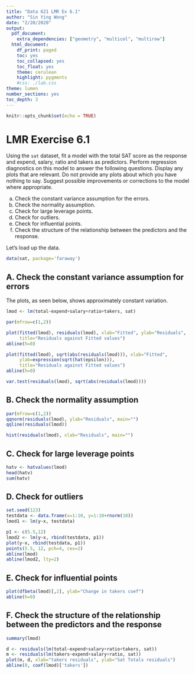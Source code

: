 ---
title: "Data 621 LMR Ex 6.1"
author: "Sin Ying Wong"
date: "2/20/2020"
output:
  pdf_document:
    extra_dependencies: ["geometry", "multicol", "multirow"]
  html_document:
    df_print: paged
    toc: yes
    toc_collapsed: yes
    toc_float: yes
    theme: cerulean
    highlight: pygments
    #css: ./lab.css
theme: lumen
number_sections: yes
toc_depth: 3
---

```{r setup, include=FALSE}
knitr::opts_chunk$set(echo = TRUE)
```

# LMR Exercise 6.1 

Using the `sat` dataset, fit a model with the total SAT score as the response and expend, salary, ratio and takers as predictors. Perform regression diagnostics on this model to answer the following questions. Display any plots that are relevant. Do not provide any plots about which you have nothing to say. Suggest possible improvements or corrections to the model where appropriate.

(a) Check the constant variance assumption for the errors.
(b) Check the normality assumption.
(c) Check for large leverage points.
(d) Check for outliers.
(e) Check for influential points.
(f) Check the structure of the relationship between the predictors and the response.


Let's load up the data.

```{r data, warning=FALSE}
data(sat, package='faraway')
```

## A. Check the constant variance assumption for errors

The plots, as seen below, shows approximately constant variation.

```{r partA, warning=FALSE}
lmod <- lm(total~expend+salary+ratio+takers, sat)

par(mfrow=c(1,2))

plot(fitted(lmod), residuals(lmod), xlab="Fitted", ylab="Residuals",
     title="Residuals against Fitted values")
abline(h=0)

plot(fitted(lmod), sqrt(abs(residuals(lmod))), xlab="Fitted",
     ylab=expression(sqrt(hat(epsilon))), 
     title="Residuals against Fitted values")
abline(h=0)

var.test(residuals(lmod), sqrt(abs(residuals(lmod))))
```


## B. Check the normality assumption

```{r partB, warning=FALSE}
par(mfrow=c(1,2))
qqnorm(residuals(lmod), ylab="Residuals", main="")
qqline(residuals(lmod))

hist(residuals(lmod), xlab="Residuals", main="")
```


## C. Check for large leverage points

```{r partC, warning=FALSE}
hatv <- hatvalues(lmod)
head(hatv)
sum(hatv)
```


## D. Check for outliers

```{r partD, warning=FALSE}
set.seed(123)
testdata <- data.frame(x=1:10, y=1:10+rnorm(10))
lmod1 <- lm(y~x, testdata)

p1 <- c(5.5,12)
lmod2 <- lm(y~x, rbind(testdata, p1))
plot(y~x, rbind(testdata, p1))
points(5.5, 12, pch=4, cex=2)
abline(lmod)
abline(lmod2, lty=2)
```


## E. Check for influential points

```{r partE, warning=FALSE}
plot(dfbeta(lmod)[,2], ylab="Change in takers coef")
abline(h=0)
```

## F. Check the structure of the relationship between the predictors and the response

```{r partF, warning=FALSE}
summary(lmod)

d <- residuals(lm(total~expend+salary+ratio+takers, sat))
m <- residuals(lm(takers~expend+salary+ratio, sat))
plot(m, d, xlab="takers residuals", ylab="Sat Totals residuals")
abline(0, coef(lmod)['takers'])
```

